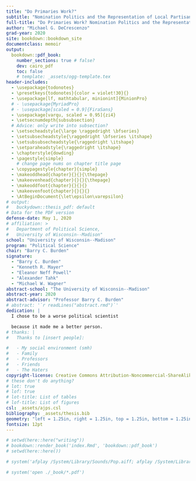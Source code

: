 ```yaml
---
title: "Do Primaries Work?"
subtitle: "Nomination Politics and the Representation of Local Partisan Preferences" 
full-title: "Do Primaries Work? Nomination Politics and the Representation of Local Partisan Preferences"
author: "Michael G. DeCrescenzo"
grad-year: 2020
site: bookdown::bookdown_site
documentclass: memoir
output:
  bookdown::pdf_book:
    number_sections: true # false?
    dev: cairo_pdf
    toc: false
    # template: _assets/ogg-template.tex
header-includes:
  - \usepackage{todonotes}
  - \presetkeys{todonotes}{color = violet!30}{}
  - \usepackage[lf, mathtabular, minionint]{MinionPro}
  # - \usepackage{MyriadPro}
  # - \usepackage[scaled = 0.9]{FiraSans}
  - \usepackage[varqu, scaled = 0.95]{zi4}
  - \setsecnumdepth{subsubsection}
  # Advice: only write into subsection?
  - \setsecheadstyle{\large \raggedright \bfseries}
  - \setsubsecheadstyle{\raggedright \bfseries \itshape} 
  - \setsubsubsecheadstyle{\raggedright \itshape}
  - \setparaheadstyle{\raggedright \itshape}
  - \chapterstyle{dowding}
  - \pagestyle{simple}
    # change page nums on chapter title page 
  - \copypagestyle{chapter}{simple}
  - \makeoddhead{chapter}{}{}{\thepage}
  - \makeevenhead{chapter}{}{}{\thepage}
  - \makeoddfoot{chapter}{}{}{}
  - \makeevenfoot{chapter}{}{}{}
  - \AtBeginDocument{\let\epsilon\varepsilon}
# output:
#   buckydown::thesis_pdf: default
# Data for the PDF version
defense-date: May 1, 2020
# affiliation: > 
#   Department of Political Science, 
#   University of Wisconsin--Madison"
school: "University of Wisconsin--Madison"
program: "Political Science"
chair: "Barry C. Burden"
signature: 
  - "Barry C. Burden"
  - "Kenneth R. Mayer"
  - "Eleanor Neff Powell"
  - "Alexander Tahk"
  - "Michael W. Wagner"
abstract-school: "The University of Wisconsin--Madison"
abstract-year: 2020
abstract-advisor: "Professor Barry C. Burden"
# abstract: '`r readLines("abstract.rmd")`'
dedication: |
  I chose to be a worse political scientist 

  because it made me a better person.
# thanks: |
#   Thanks to [insert people]:

#   - My social environment (smh)
#   - Family
#   - Professors
#   - Friends
#   - The Haters
copyright-license: Creative Commons Attribution-Noncommercial-ShareAlike 4.0 License.
# these don't do anything?
# lot: true
# lof: true
# lot-title: List of tables
# lof-title: List of figures
csl: _assets/ajps.csl
bibliography: _assets/thesis.bib
geometry: "left = 1.25in, right = 1.25in, top = 1.25in, bottom = 1.25in"
fontsize: 12pt
---
```




```r
# setwd(here::here("writing"))
# bookdown::render_book('index.Rmd', 'bookdown::pdf_book')
# setwd(here::here())

# system('afplay /System/Library/Sounds/Pop.aiff; afplay /System/Library/Sounds/Pop.aiff')

# system('open ./_book/*.pdf')
```